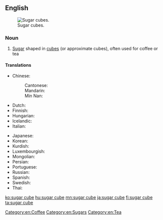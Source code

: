 ==English==
[[Image:Sugarcubes.jpg|thumb|Sugar cubes.]]

===Noun===
{{en-noun}}

# [[sugar|Sugar]] shaped in [[cube]]s (or approximate cubes), often used for coffee or tea

====Translations====
{{trans-top|sugar shaped in cubes}}
* Chinese:
*: Cantonese: {{t|yue|方糖|tr=fong1 tong4|sc=Hani}}
*: Mandarin: {{t+|cmn|方糖|tr=fāngtáng|sc=Hani}}
*: Min Nan: {{t|nan|角糖|tr=kak-thn̂g|sc=Hani}}
* Dutch: {{t+|nl|suikerklontje}}
* Finnish: {{t+|fi|sokeripala}}
* Hungarian: {{t+|hu|kockacukor}}
* Icelandic: {{t|is|sykurmoli|m}}
* Italian: {{t+|it|zolletta|f}}
{{trans-mid}}
* Japanese: {{t|ja|角砂糖|tr=かくざとう, kakuzatō|sc=Jpan}}
* Korean: {{t|ko|각설탕|tr=gakseoltang|sc=Kore}}
* Kurdish: {{t|ku|şekirê kabikî}}
* Luxembourgish: {{t+|lb|Stéckerzocker|m}}
* Mongolian: {{t+|mn|ёотон|sc=Cyrl}}
* Persian: {{t+|fa|قند|tr=qand|sc=fa-Arab}}
* Portuguese: {{t|pt|[[cubo]]/[[torrão]] [[de]] [[açúcar]]|m}}
* Russian: {{t-needed|ru}}
* Spanish: {{t|es|terrón de azúcar|m}}
* Swedish: {{t+|sv|sockerbit|c}}
* Thai: {{t|th|น้ำตาลก้อน|sc=Thai}}
{{trans-bottom}}

[[Category:en:Coffee]]
[[Category:en:Sugars]]
[[Category:en:Tea]]

[[ko:sugar cube]]
[[hu:sugar cube]]
[[mn:sugar cube]]
[[ja:sugar cube]]
[[fi:sugar cube]]
[[ta:sugar cube]]